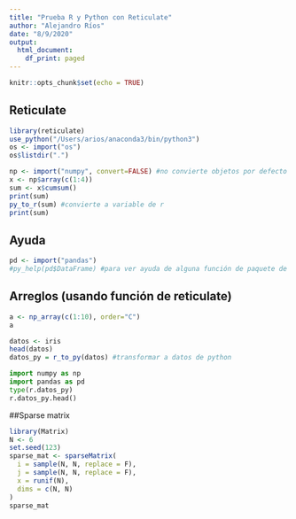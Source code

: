 ```yaml
---
title: "Prueba R y Python con Reticulate"
author: "Alejandro Ríos"
date: "8/9/2020"
output:
  html_document:
    df_print: paged
---
```


```r
knitr::opts_chunk$set(echo = TRUE)
```

## Reticulate
```r
library(reticulate)
use_python("/Users/arios/anaconda3/bin/python3")
os <- import("os")
os$listdir(".")
```
```r
np <- import("numpy", convert=FALSE) #no convierte objetos por defecto
x <- np$array(c(1:4))
sum <- x$cumsum()
print(sum)
py_to_r(sum) #convierte a variable de r
print(sum)
```
## Ayuda
```r
pd <- import("pandas")
#py_help(pd$DataFrame) #para ver ayuda de alguna función de paquete de python
```
## Arreglos (usando función de reticulate)
```r
a <- np_array(c(1:10), order="C")
a
```

```r
datos <- iris
head(datos)
datos_py = r_to_py(datos) #transformar a datos de python
```
```python
import numpy as np
import pandas as pd
type(r.datos_py)
r.datos_py.head()
```

##Sparse matrix
```r
library(Matrix)
N <- 6
set.seed(123)
sparse_mat <- sparseMatrix(
  i = sample(N, N, replace = F),
  j = sample(N, N, replace = F),
  x = runif(N),
  dims = c(N, N)
)
sparse_mat
```







